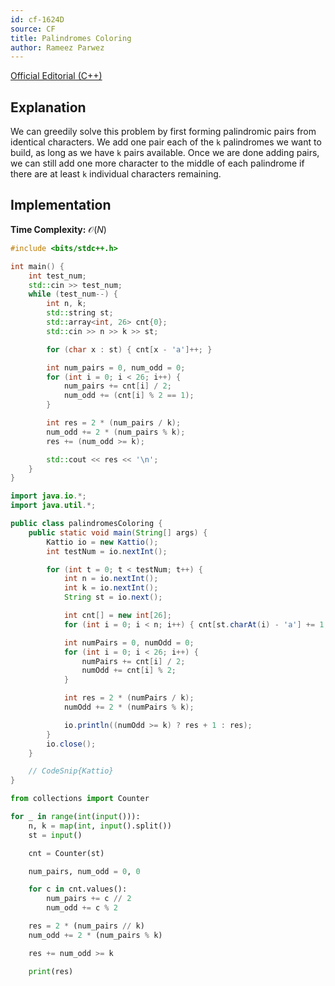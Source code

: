 ```yaml
---
id: cf-1624D
source: CF
title: Palindromes Coloring
author: Rameez Parwez
---
```


[Official Editorial (C++)](https://codeforces.com/blog/entry/98942)

## Explanation

We can greedily solve this problem by first forming palindromic pairs from identical characters.
We add one pair each of the `k` palindromes we want to build, as long as we have `k` pairs available.
Once we are done adding pairs, we can still add one more character to the middle of each palindrome if there are at least `k` individual characters remaining.

## Implementation

**Time Complexity:** $\mathcal{O}(N)$

<LanguageSection>
<CPPSection>

```cpp
#include <bits/stdc++.h>

int main() {
	int test_num;
	std::cin >> test_num;
	while (test_num--) {
		int n, k;
		std::string st;
		std::array<int, 26> cnt{0};
		std::cin >> n >> k >> st;

		for (char x : st) { cnt[x - 'a']++; }

		int num_pairs = 0, num_odd = 0;
		for (int i = 0; i < 26; i++) {
			num_pairs += cnt[i] / 2;
			num_odd += (cnt[i] % 2 == 1);
		}

		int res = 2 * (num_pairs / k);
		num_odd += 2 * (num_pairs % k);
		res += (num_odd >= k);

		std::cout << res << '\n';
	}
}
```

</CPPSection>
<JavaSection>

```java
import java.io.*;
import java.util.*;

public class palindromesColoring {
	public static void main(String[] args) {
		Kattio io = new Kattio();
		int testNum = io.nextInt();

		for (int t = 0; t < testNum; t++) {
			int n = io.nextInt();
			int k = io.nextInt();
			String st = io.next();

			int cnt[] = new int[26];
			for (int i = 0; i < n; i++) { cnt[st.charAt(i) - 'a'] += 1; }

			int numPairs = 0, numOdd = 0;
			for (int i = 0; i < 26; i++) {
				numPairs += cnt[i] / 2;
				numOdd += cnt[i] % 2;
			}

			int res = 2 * (numPairs / k);
			numOdd += 2 * (numPairs % k);

			io.println((numOdd >= k) ? res + 1 : res);
		}
		io.close();
	}

	// CodeSnip{Kattio}
}
```

</JavaSection>
<PySection>

```py
from collections import Counter

for _ in range(int(input())):
	n, k = map(int, input().split())
	st = input()

	cnt = Counter(st)

	num_pairs, num_odd = 0, 0

	for c in cnt.values():
		num_pairs += c // 2
		num_odd += c % 2

	res = 2 * (num_pairs // k)
	num_odd += 2 * (num_pairs % k)

	res += num_odd >= k

	print(res)
```

</PySection>
</LanguageSection>
